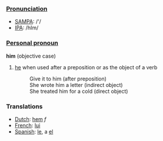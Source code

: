 ===[[Pronunciation]]===
*[[w:SAMPA|SAMPA]]: /'/
*[[w:IPA|IPA]]: /hIm/

===[[Personal pronoun]]===

'''him''' (objective case)
#[[he]] when used after a preposition or as the object of a verb
#:Give it to him (after preposition)
#:She wrote him a letter (indirect object)
#:She treated him for a cold (direct object)

===Translations===
*[[Dutch]]: [[hem]] ''f''
*[[French]]: [[lui]]
*[[Spanish]]: [[le]], a [[el]]